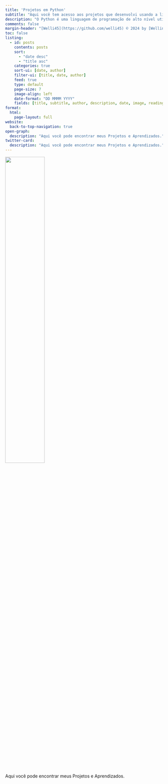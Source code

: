 ```yaml
---
title: 'Projetos em Python'
subtitle: "Aqui você tem acesso aos projetos que desenvolvi usando a liguagem de programação Python"
description: "O Python é uma linguagem de programação de alto nível utilizada em diferentes tipos de aplicações, como para o desenvolvimento web, em Machine Learning, no desenvolvimento de jogos e muito mais.[Fonte](https://blog.betrybe.com/python/)"
comments: false
margin-header: "[Welli45](https://github.com/welli45) © 2024 by [Wellington S.](https://github.com/welli45)"
toc: false
listing:
  - id: posts
    contents: posts
    sort: 
      - "date desc"
      - "title asc"
    categories: true
    sort-ui: [date, author]
    filter-ui: [title, date, author]
    feed: true
    type: default
    page-size: 7
    image-align: left
    date-format: "DD MMMM YYYY"
    fields: [title, subtitle, author, description, date, image, reading-time]
format:
  html:
    page-layout: full
website:
  back-to-top-navigation: true
open-graph:
  description: "Aqui você pode encontrar meus Projetos e Aprendizados."
twitter-card:
  description: "Aqui você pode encontrar meus Projetos e Aprendizados."
---
```

![](python.jpg){fig-alt="PY" width=50%}

Aqui você pode encontrar meus Projetos e Aprendizados.

<!-- ### Featured Posts
:::{#featured}
:::

<br></br>
--- -->
<br></br>

<!-- ### All Posts -->
:::{#posts}
:::

